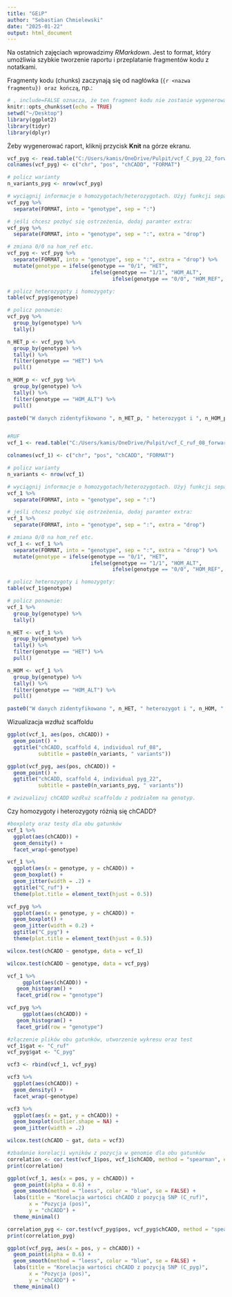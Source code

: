 ---
title: "GEiP"
author: "Sebastian Chmielewski"
date: "2025-01-22"
output: html_document
---

Na ostatnich zajęciach wprowadzimy *RMarkdown*. Jest to format, który umożliwia szybkie tworzenie raportu i przeplatanie fragmentów kodu z notatkami. 

Fragmenty kodu (chunks) zaczynają się od nagłówka (```{r <nazwa fragmentu}) oraz kończą ```, np.:

```{r setup, include=FALSE}
# , include=FALSE oznacza, że ten fragment kodu nie zostanie wygenerowany w raporcie
knitr::opts_chunk$set(echo = TRUE)
setwd("~/Desktop")
library(ggplot2)
library(tidyr)
library(dplyr)
```

Żeby wygenerować raport, kliknij przycisk **Knit** na górze ekranu. 


```{r wczytaj plik VCF z chCADD scores}
vcf_pyg <- read.table("C:/Users/kamis/OneDrive/Pulpit/vcf_C_pyg_22_forward_indelRm_intersect_annotated_SNP_is_alt.bed")[,c(1,3,6,20)]
colnames(vcf_pyg) <- c("chr", "pos", "chCADD", "FORMAT")

# policz warianty
n_variants_pyg <- nrow(vcf_pyg)

# wyciągnij informacje o homozygotach/heterozygotach. Użyj funkcji separate z paczki tidyr. 
vcf_pyg %>%
  separate(FORMAT, into = "genotype", sep = ":")

# jeśli chcesz pozbyć się ostrzeżenia, dodaj paramter extra:
vcf_pyg %>%
  separate(FORMAT, into = "genotype", sep = ":", extra = "drop") 

# zmiana 0/0 na hom_ref etc. 
vcf_pyg <- vcf_pyg %>%
  separate(FORMAT, into = "genotype", sep = ":", extra = "drop") %>%
  mutate(genotype = ifelse(genotype == "0/1", "HET", 
                           ifelse(genotype == "1/1", "HOM_ALT", 
                                  ifelse(genotype == "0/0", "HOM_REF", "error"))))

# policz heterozygoty i homozygoty:
table(vcf_pyg$genotype)

# policz ponownie:
vcf_pyg %>%
  group_by(genotype) %>%
  tally()

n_HET_p <- vcf_pyg %>%
  group_by(genotype) %>%
  tally() %>%
  filter(genotype == "HET") %>%
  pull()

n_HOM_p <- vcf_pyg %>%
  group_by(genotype) %>%
  tally() %>%
  filter(genotype == "HOM_ALT") %>%
  pull()

paste0("W danych zidentyfikowano ", n_HET_p, " heterozygot i ", n_HOM_p, " homozygot.")


#RUF
vcf_1 <- read.table("C:/Users/kamis/OneDrive/Pulpit/vcf_C_ruf_08_forward_indelRm_intersect_annotated_SNP_is_alt.bed")[,c(1,3,6,20)]

colnames(vcf_1) <- c("chr", "pos", "chCADD", "FORMAT")

# policz warianty
n_variants <- nrow(vcf_1)

# wyciągnij informacje o homozygotach/heterozygotach. Użyj funkcji separate z paczki tidyr. 
vcf_1 %>%
  separate(FORMAT, into = "genotype", sep = ":")

# jeśli chcesz pozbyć się ostrzeżenia, dodaj paramter extra:
vcf_1 %>%
  separate(FORMAT, into = "genotype", sep = ":", extra = "drop") 

# zmiana 0/0 na hom_ref etc. 
vcf_1 <- vcf_1 %>%
  separate(FORMAT, into = "genotype", sep = ":", extra = "drop") %>%
  mutate(genotype = ifelse(genotype == "0/1", "HET", 
                           ifelse(genotype == "1/1", "HOM_ALT", 
                                  ifelse(genotype == "0/0", "HOM_REF", "error"))))

# policz heterozygoty i homozygoty:
table(vcf_1$genotype)

# policz ponownie:
vcf_1 %>%
  group_by(genotype) %>%
  tally()

n_HET <- vcf_1 %>%
  group_by(genotype) %>%
  tally() %>%
  filter(genotype == "HET") %>%
  pull()

n_HOM <- vcf_1 %>%
  group_by(genotype) %>%
  tally() %>%
  filter(genotype == "HOM_ALT") %>%
  pull()

paste0("W danych zidentyfikowano ", n_HET, " heterozygot i ", n_HOM, " homozygot.")
```
Wizualizacja wzdłuż scaffoldu

```{r wizualizacja}
ggplot(vcf_1, aes(pos, chCADD)) +
  geom_point() +
  ggtitle("chCADD, scaffold 4, individual ruf_08", 
          subtitle = paste0(n_variants, " variants"))

ggplot(vcf_pyg, aes(pos, chCADD)) +
  geom_point() +
  ggtitle("chCADD, scaffold 4, individual pyg_22", 
          subtitle = paste0(n_variants_pyg, " variants"))

# zwizualizuj chCADD wzdłuż scaffoldu z podziałem na genotyp.
```

Czy homozygoty i heterozygoty różnią się chCADD?

```{r chCADD ~ genotyp}
#boxploty oraz testy dla obu gatunków
vcf_1 %>%
  ggplot(aes(chCADD)) +
  geom_density() +
  facet_wrap(~genotype)

vcf_1 %>%
  ggplot(aes(x = genotype, y = chCADD)) +
  geom_boxplot() +
  geom_jitter(width = .2) +
  ggtitle("C_ruf") +
  theme(plot.title = element_text(hjust = 0.5))

vcf_pyg %>%
  ggplot(aes(x = genotype, y = chCADD)) +
  geom_boxplot() +
  geom_jitter(width = 0.2) +
  ggtitle("C_pyg") +
  theme(plot.title = element_text(hjust = 0.5))

wilcox.test(chCADD ~ genotype, data = vcf_1)

wilcox.test(chCADD ~ genotype, data = vcf_pyg)

vcf_1 %>%
     ggplot(aes(chCADD)) +
   geom_histogram() + 
   facet_grid(row = "genotype")

vcf_pyg %>%
     ggplot(aes(chCADD)) +
   geom_histogram() + 
   facet_grid(row = "genotype")

```
```{r}
#złączenie plików obu gatunków, utworzenie wykresu oraz test
vcf_1$gat <- "C_ruf"
vcf_pyg$gat <- "C_pyg"

vcf3 <- rbind(vcf_1, vcf_pyg)

vcf3 %>%
  ggplot(aes(chCADD)) +
  geom_density() +
  facet_wrap(~genotype)

vcf3 %>%
  ggplot(aes(x = gat, y = chCADD)) +
  geom_boxplot(outlier.shape = NA) +
  geom_jitter(width = .2)

wilcox.test(chCADD ~ gat, data = vcf3)

```

```{r}
#zbadanie korelacji wyników z pozycja w genomie dla obu gatunków
correlation <- cor.test(vcf_1$pos, vcf_1$chCADD, method = "spearman", exact = FALSE)
print(correlation)

ggplot(vcf_1, aes(x = pos, y = chCADD)) +
  geom_point(alpha = 0.6) +
  geom_smooth(method = "loess", color = "blue", se = FALSE) +
  labs(title = "Korelacja wartości chCADD z pozycją SNP (C_ruf)",
       x = "Pozycja (pos)",
       y = "chCADD") +
  theme_minimal()

correlation_pyg <- cor.test(vcf_pyg$pos, vcf_pyg$chCADD, method = "spearman", exact = FALSE)
print(correlation_pyg)

ggplot(vcf_pyg, aes(x = pos, y = chCADD)) +
  geom_point(alpha = 0.6) +
  geom_smooth(method = "loess", color = "blue", se = FALSE) +
  labs(title = "Korelacja wartości chCADD z pozycją SNP (C_pyg)",
       x = "Pozycja (pos)",
       y = "chCADD") +
  theme_minimal()


```